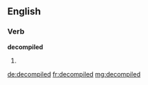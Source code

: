 ==English==

===Verb===
'''decompiled'''

# {{past of|[[decompile]]}}

[[de:decompiled]]
[[fr:decompiled]]
[[mg:decompiled]]